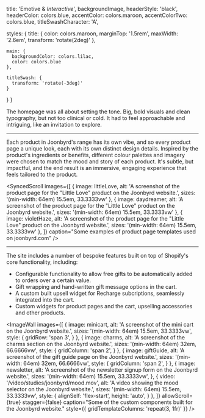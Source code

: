 




  title: 'Emotive & _Interactive_',
  backgroundImage,
  headerStyle: 'black',
  headerColor: colors.blue,
  accentColor: colors.maroon,
  accentColorTwo: colors.blue,
  titleSwashCharacter: 'A',

  styles: {
    title: {
      color: colors.maroon,
      marginTop: '1.5rem',
      maxWidth: '2.6em',
      transform: 'rotate(2deg)'
    },

    main: {
      backgroundColor: colors.lilac,
      color: colors.blue
    },

    titleSwash: {
      transform: 'rotate(-3deg)'
    }
  }
}

The homepage was all about setting the tone. Big, bold visuals and clean typography, but not too clinical or cold. It had to feel approachable and intriguing, like an invitation to explore.

<ContentImage
  src={webOne}
  sizes="(min-width: 64em) 64em, 100vw"
  alt="A screenshot of the homepage the Joonbyrd website"
  caption="The joonbyrd.com homepage"
  zoomable={true}
  allowScroll={true}
/>

---

Each product in Joonbyrd's range has its own vibe, and so every product page a unique look, each with its own distinct design details. Inspired by the product's ingredients or benefits, different colour palettes and imagery were chosen to match the mood and story of each product. It's subtle, but impactful, and the end result is an immersive, engaging experience that feels tailored to the product.

<SyncedScroll
  images={[
    {
      image: littleLove,
      alt: 'A screenshot of the product page for the "Little Love" product on the Joonbyrd website.',
      sizes: '(min-width: 64em) 15.5em, 33.3333vw'
    },
    {
      image: daydreamer,
      alt: 'A screenshot of the product page for the "Little Love" product on the Joonbyrd website.',
      sizes: '(min-width: 64em) 15.5em, 33.3333vw'
    },
    {
      image: violetHaze,
      alt: 'A screenshot of the product page for the "Little Love" product on the Joonbyrd website.',
      sizes: '(min-width: 64em) 15.5em, 33.3333vw'
    },
  ]}
  caption="Some examples of product page templates used on joonbyrd.com"
/>

---

The site includes a number of bespoke features built on top of Shopify's core functionality, including:

- Configurable functionality to allow free gifts to be automatically added to orders over a certain value.
- Gift wrapping and hand-written gift message options in the cart.
- A custom built upsell widget for Recharge subcriptions, seamlessly integrated into the cart.
- Custom widgets for product pages and the cart, upselling accessories and other products.

<ImageWall
  images={[
    {
      image: minicart,
      alt: 'A screenshot of the mini cart on the Joonbyrd website.',
      sizes: '(min-width: 64em) 15.5em, 33.3333vw',
      style: {
        gridRow: 'span 3',
      }
    },
    {
      image: charms,
      alt: 'A screenshot of the charms section on the Joonbyrd website.',
      sizes: '(min-width: 64em) 32em, 66.6666vw',
      style: {
        gridColumn: 'span 2',
      }
    },
    {
      image: giftGuide,
      alt: 'A screenshot of the gift guide page on the Joonbyrd website.',
      sizes: '(min-width: 64em) 32em, 66.6666vw',
      style: {
        gridColumn: 'span 2',
      }
    },
    {
      image: newsletter,
      alt: 'A screenshot of the newsletter signup form on the Joonbyrd website.',
      sizes: '(min-width: 64em) 15.5em, 33.3333vw',
    },
    {
      video: '/video/studies/joonbyrd/mood.mov',
      alt: 'A video showing the mood selector on the Joonbyrd website.',
      sizes: '(min-width: 64em) 15.5em, 33.3333vw',
      style: {
        alignSelf: 'flex-start',
        height: 'auto',
      }
    },
  ]}
  allowScroll={true}
  stagger={false}
  caption="Some of the custom components built for the Joonbyrd website."
  style={{ gridTemplateColumns: 'repeat(3, 1fr)' }}
/>

